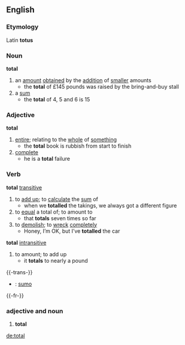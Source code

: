 ==English==
===Etymology===
Latin '''totus'''
===Noun===
'''total'''
# an [[amount]] [[obtain]]ed by the [[addition]] of [[smaller]] amounts
#* the '''total''' of £145 pounds was raised by the bring-and-buy stall
# a [[sum]]
#* the '''total''' of 4, 5 and 6 is 15
===Adjective===
'''total'''
# [[entire]]; relating to the [[whole]] of [[something]]
#* the '''total''' book is rubbish from start to finish
# [[complete]]
#* he is a '''total''' failure
===Verb===
'''total''' [[transitive]]
# to [[add up]]; to [[calculate]] the [[sum]] of
#* when we '''totalled''' the takings, we always got a different figure
# to [[equal]] a total of; to amount to
#* that '''totals''' seven times so far
# to [[demolish]]; to [[wreck]] [[complete]]ly
#* Honey, I’m OK, but I’ve '''totalled''' the car
'''total''' [[intransitive]]
# to amount; to add up
#* it '''totals''' to nearly a pound

{{-trans-}}

* {{io}} : [[sumo]]

{{-fr-}}
===adjective and noun===
# '''total'''

[[de:total]]